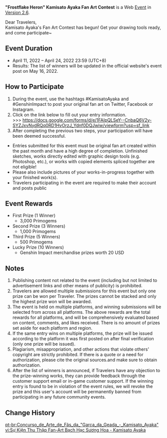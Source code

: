 {{Event
|name              = "Frostflake Heron" Kamisato Ayaka Fan Art Contest
|image             = Frostflake Heron Kamisato Ayaka Fan Art Contest.png
|type              = Web
|type2             = Submission
|time_known        = yes
|time_start        = 2022-04-11 12:00:00
|time_start_offset = GMT+8
|time_end          = 2022-04-24 03:59:59
|time_end_offset   = GMT+8
|link              = https://genshin.hoyoverse.com/en/news/detail/20503
|link2             = 
}}
'''"Frostflake Heron" Kamisato Ayaka Fan Art Contest''' is a Web [[Event]] in [[Version 2.6]].

Dear Travelers,<br />Kamisato Ayaka's Fan Art Contest has begun! Get your drawing tools ready, and come participate~

==Event Duration==
* April 11, 2022 – April 24, 2022 23:59 (UTC+8)
* Results: The list of winners will be updated in the official website's event post on May 16, 2022.

==How to Participate==
# During the event, use the hashtags #KamisatoAyaka and #GenshinImpact to post your original fan art on Twitter, Facebook or Instagram.
# Click on the link below to fill out your entry information.<br />>>> https://docs.google.com/forms/d/e/1FAIpQLSeY--CnbaQ6V2y-SYZJxvNydRQq0RD1HvOrzJ_Ydnf0DQJwiw/viewform?usp=sf_link
# After completing the previous two steps, your participation will have been deemed successful.

*Entries submitted for this event must be original fan art created within the past month and have a high degree of completion. Unfinished sketches, works directly edited with graphic design tools (e.g. Photoshop, etc.), or works with copied elements spliced together are not eligible!
*Please also include pictures of your works-in-progress together with your finished work(s).
*Travelers participating in the event are required to make their account and posts public

==Event Rewards==
* First Prize (1 Winner)
** 3,000 Primogems
* Second Prize (3 Winners)
** 1,000 Primogems
* Third Prize (5 Winners)
** 500 Primogems
* Lucky Prize (10 Winners)
** Genshin Impact merchandise prizes worth 20 USD

==Notes==
# Publishing content not related to the event (including but not limited to advertisement links and other means of publicity) is prohibited.
# Travelers are allowed multiple submissions for this event but only one prize can be won per Traveler. The prizes cannot be stacked and only the highest prize won will be awarded.
# The event is held on multiple platforms, and winning submissions will be selected from across all platforms. The above rewards are the total rewards for all platforms, and will be comprehensively evaluated based on content, comments, and likes received. There is no amount of prizes set aside for each platform and region.
# If the same entry wins on multiple platforms, the prize will be issued according to the platform it was first posted on after final verification (only one prize will be issued).
# Plagiarism, misappropriation, and other actions that violate others' copyright are strictly prohibited. If there is a quote or a need for authorization, please cite the original sources.and make sure to obtain authorization.
# After the list of winners is announced, if Travelers have any objection to the prize-winning works, they can provide feedback through the customer support email or in-game customer support. If the winning entry is found to be in violation of the event rules, we will revoke the prize and this user's account will be permanently banned from participating in any future community events.

==Change History==
{{Change History|2.6}}
[[pt-br:Concurso_de_Arte_de_Fãs_da_"Garça_da_Geada_-_Kamisato_Ayaka"]]
[[vi:Sự Kiện Thu Thập Fan-Art Bạch Hạc Sương Hoa - Kamisato Ayaka]]